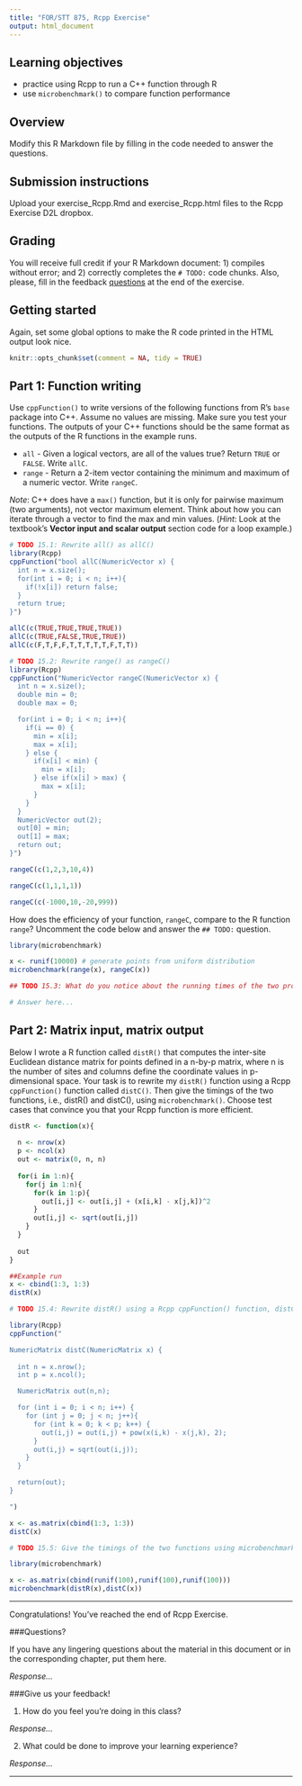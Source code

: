 ```yaml
---
title: "FOR/STT 875, Rcpp Exercise"
output: html_document
---
```


## Learning objectives
  + practice using Rcpp to run a C++ function through R
  + use `microbenchmark()` to compare function performance
  
## Overview
Modify this R Markdown file by filling in the code needed to answer the questions.

## Submission instructions
Upload your exercise_Rcpp.Rmd and exercise_Rcpp.html files to the Rcpp Exercise D2L dropbox. 

## Grading
You will receive full credit if your R Markdown document: 1) compiles without error; and 2) correctly completes the `# TODO:` code chunks. Also, please, fill in the feedback [questions](#questions) at the end of the exercise. 

## Getting started
Again, set some global options to make the R code printed in the HTML output look nice.

```r
knitr::opts_chunk$set(comment = NA, tidy = TRUE)
```

## Part 1: Function writing
Use `cppFunction()` to write versions of the following functions from R's `base` package into C++. Assume no values are missing. Make sure you test your functions. The outputs of your C++ functions should be the same format as the outputs of the R functions in the example runs.

*  `all` - Given a logical vectors, are all of the values true? Return `TRUE` or `FALSE`. Write `allC`.
*  `range` - Return a 2-item vector containing the minimum and maximum of a numeric vector. Write `rangeC`. 

*Note*: C++ does have a `max()` function, but it is only for pairwise maximum (two arguments), not vector maximum element. Think about how you can iterate through a vector to find the max and min values. (*Hint*: Look at the textbook's **Vector input and scalar output** section code for a loop example.)

```r
# TODO 15.1: Rewrite all() as allC()
library(Rcpp)
cppFunction("bool allC(NumericVector x) {
  int n = x.size();
  for(int i = 0; i < n; i++){
    if(!x[i]) return false;
  }
  return true;
}")

allC(c(TRUE,TRUE,TRUE,TRUE))
allC(c(TRUE,FALSE,TRUE,TRUE))
allC(c(F,T,F,F,T,T,T,T,T,F,T,T))
```

```r
# TODO 15.2: Rewrite range() as rangeC()
library(Rcpp)
cppFunction("NumericVector rangeC(NumericVector x) {
  int n = x.size();
  double min = 0;
  double max = 0;

  for(int i = 0; i < n; i++){
    if(i == 0) {
      min = x[i];
      max = x[i];
    } else {
      if(x[i] < min) {
        min = x[i];
      } else if(x[i] > max) {
        max = x[i];
      }
    }
  }
  NumericVector out(2);
  out[0] = min;
  out[1] = max;
  return out;
}")

rangeC(c(1,2,3,10,4))

rangeC(c(1,1,1,1))

rangeC(c(-1000,10,-20,999))

```

How does the efficiency of your function, `rangeC`, compare to the R function `range`? Uncomment the code below and answer the `## TODO:` question.

```r
library(microbenchmark)

x <- runif(10000) # generate points from uniform distribution
microbenchmark(range(x), rangeC(x))
```

```r
## TODO 15.3: What do you notice about the running times of the two programs?

# Answer here...
```

## Part 2: Matrix input, matrix output

Below I wrote a R function called `distR()` that computes the inter-site Euclidean distance matrix for points defined in a n-by-p matrix, where n is the number of sites and columns define the coordinate values in p-dimensional space. Your task is to rewrite my `distR()` function using a Rcpp `cppFunction()` function called `distC()`. Then give the timings of the two functions, i.e., distR() and distC(), using `microbenchmark()`. Choose test cases that convince you that your Rcpp function is more efficient.

```r
distR <- function(x){
 
  n <- nrow(x)
  p <- ncol(x)
  out <- matrix(0, n, n)
  
  for(i in 1:n){
    for(j in 1:n){
      for(k in 1:p){
        out[i,j] <- out[i,j] + (x[i,k] - x[j,k])^2
      }
      out[i,j] <- sqrt(out[i,j])
    } 
  }
  
  out
}

##Example run
x <- cbind(1:3, 1:3)
distR(x)
```

```r
# TODO 15.4: Rewrite distR() using a Rcpp cppFunction() function, distC()

library(Rcpp)
cppFunction("

NumericMatrix distC(NumericMatrix x) {
  
  int n = x.nrow();
  int p = x.ncol();

  NumericMatrix out(n,n);

  for (int i = 0; i < n; i++) {
    for (int j = 0; j < n; j++){
      for (int k = 0; k < p; k++) {
        out(i,j) = out(i,j) + pow(x(i,k) - x(j,k), 2);
      }
      out(i,j) = sqrt(out(i,j));
    }
  }

  return(out); 
}

")

x <- as.matrix(cbind(1:3, 1:3))
distC(x)

```

```r
# TODO 15.5: Give the timings of the two functions using microbenchmark()

library(microbenchmark)

x <- as.matrix(cbind(runif(100),runif(100),runif(100)))
microbenchmark(distR(x),distC(x))
```


********

Congratulations! You've reached the end of Rcpp Exercise.

###Questions?

If you have any lingering questions about the material in this document or in the corresponding chapter, put them here.

*Response...*


###Give us your feedback!

1.  How do you feel you're doing in this class?

*Response...*

2.  What could be done to improve your learning experience?

*Response...*

*********
